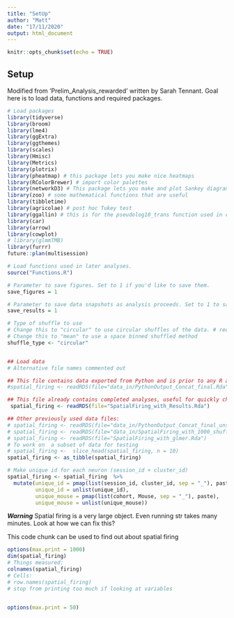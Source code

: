 ```yaml
---
title: "SetUp"
author: "Matt"
date: "17/11/2020"
output: html_document
---
```


```r
knitr::opts_chunk$set(echo = TRUE)
```

## Setup

Modified from 'Prelim_Analysis_rewarded' written by Sarah Tennant. Goal here is to load data, functions and required packages. 

```r
# Load packages
library(tidyverse)
library(broom)
library(lme4)
library(ggExtra)
library(ggthemes)
library(scales)
library(Hmisc)
library(Metrics)
library(plotrix)
library(pheatmap) # this package lets you make nice heatmaps
library(RColorBrewer) # import color palettes
library(networkD3) # This package lets you make and plot Sankey diagrams
library(zoo) # some mathematical functions that are useful
library(tibbletime)
library(agricolae) # post hoc Tukey test
library(ggallin) # this is for the pseudolog10_trans function used in coeff plots in Figure2_Analysis
library(car)
library(arrow)
library(cowplot)
# library(glmmTMB)
library(furrr)
future::plan(multisession)

# Load functions used in later analyses.
source("Functions.R")

# Parameter to save figures. Set to 1 if you'd like to save them.
save_figures = 1

# Parameter to save data snapshots as analysis proceeds. Set to 1 to save.
save_results = 1

# Type of shuffle to use
# Change this to "circular" to use circular shuffles of the data. # requires shuffled.feather file
# Change this to "mean" to use a space binned shuffled method
shuffle_type <- "circular"


## Load data
# Alternative file names commented out

## This file contains data exported from Python and is prior to any R analysis:
#spatial_firing <- readRDS(file="data_in/PythonOutput_Concat_final.Rda") 

## This file already contains completed analyses, useful for quickly checking results:
 spatial_firing <- readRDS(file="SpatialFiring_with_Results.Rda")

## Other previously used data files:
# spatial_firing <- readRDS(file="data_in/PythonOutput_Concat_final_unsmoothened.Rda")
# spatial_firing <- readRDS(file="data_in/SpatialFiring_with_1000_shuffles_of.Rda")
# spatial_firing <- readRDS(file="SpatialFiring_with_glmer.Rda")
# To work on  a subset of data for testing
# spatial_firing <-  slice_head(spatial_firing, n = 10)
spatial_firing <- as_tibble(spatial_firing)

# Make unique id for each neuron (session_id + cluster_id)
spatial_firing <- spatial_firing  %>%
  mutate(unique_id = pmap(list(session_id, cluster_id, sep = "_"), paste),
         unique_id = unlist(unique_id),
         unique_mouse = pmap(list(cohort, Mouse, sep = "_"), paste),
         unique_mouse = unlist(unique_mouse))
```




***Warning***
Spatial firing is a very large object. Even running str takes many minutes.
Look at how we can fix this?

This code chunk can be used to find out about spatial firing
```r
options(max.print = 1000)
dim(spatial_firing)
# Things measured:
colnames(spatial_firing)
# Cells:
# row.names(spatial_firing)
# stop from printing too much if looking at variables


options(max.print = 50)
```


